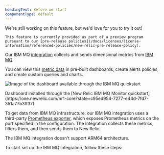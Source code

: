 ```yaml
---
headingText: Before we start
componentType: default
---
```



<Callout title="preview">
    We're still working on this feature, but we'd love for you to try it out!

    This feature is currently provided as part of a preview program pursuant to our [pre-release policies](/docs/licenses/license-information/referenced-policies/new-relic-pre-release-policy).    
</Callout>

Our IBM MQ [integration](/docs/integrations/host-integrations/getting-started/introduction-host-integrations)
collects and sends dimensional metrics from [IBM MQ](https://www.ibm.com/products/mq).

You can view this [metric data](#metrics) in pre-built dashboards, create alerts policies, and create custom queries and charts.

<img
  title="IBM MQ quickstart dashboard"
  alt="Image of the dashboard available through the IBM MQ quickstart"
  src={infrastructureIbmmqDashboard}
/>

<figcaption>
  Dashboard installed through the [New Relic IBM MQ Monitor quickstart](https://one.newrelic.com/nr1-core?state=c95ed954-7277-e44d-7fd7-351a77b3ff37).
</figcaption>

To get data from IBM MQ infrastructure, our IBM MQ integration uses a third-party [Prometheus exporter](https://github.com/ibm-messaging/mq-metric-samples/tree/master/cmd/mq_prometheus), which exposes Prometheus metrics on the port specified in the configuration. The integration collects these metrics, filters them, and then sends them to New Relic.


<Callout variant="important">
  The IBM MQ integration doesn't support ARM64 architecture.
</Callout>

To start set up the IBM MQ integration, follow these steps:
